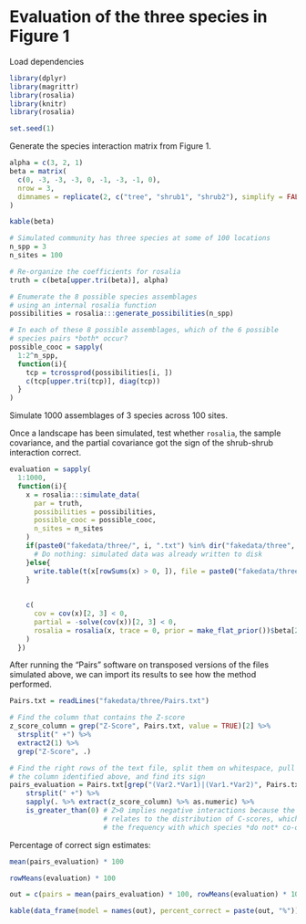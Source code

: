 # Evaluation of the three species in Figure 1

Load dependencies

```r
library(dplyr)
library(magrittr)
library(rosalia)
library(knitr)
library(rosalia)
```

```r
set.seed(1)
```

Generate the species interaction matrix from Figure 1.

```r
alpha = c(3, 2, 1)
beta = matrix(
  c(0, -3, -3, -3, 0, -1, -3, -1, 0), 
  nrow = 3, 
  dimnames = replicate(2, c("tree", "shrub1", "shrub2"), simplify = FALSE)
)

kable(beta)
```

```r
# Simulated community has three species at some of 100 locations
n_spp = 3
n_sites = 100

# Re-organize the coefficients for rosalia
truth = c(beta[upper.tri(beta)], alpha)

# Enumerate the 8 possible species assemblages
# using an internal rosalia function
possibilities = rosalia:::generate_possibilities(n_spp)

# In each of these 8 possible assemblages, which of the 6 possible
# species pairs *both* occur?
possible_cooc = sapply(
  1:2^n_spp,
  function(i){
    tcp = tcrossprod(possibilities[i, ])
    c(tcp[upper.tri(tcp)], diag(tcp))
  }
)
```

Simulate 1000 assemblages of 3 species across 100 sites.

Once a landscape has been simulated, test whether `rosalia`, the sample covariance, and the partial 
covariance got the sign of the shrub-shrub interaction correct.
```r
evaluation = sapply(
  1:1000,
  function(i){
    x = rosalia:::simulate_data(
      par = truth, 
      possibilities = possibilities, 
      possible_cooc = possible_cooc, 
      n_sites = n_sites
    )
    if(paste0("fakedata/three/", i, ".txt") %in% dir("fakedata/three", full.names = TRUE)){
      # Do nothing: simulated data was already written to disk
    }else{
      write.table(t(x[rowSums(x) > 0, ]), file = paste0("fakedata/three/", i, ".txt"))
    }
    
    
    c(
      cov = cov(x)[2, 3] < 0,
      partial = -solve(cov(x))[2, 3] < 0,
      rosalia = rosalia(x, trace = 0, prior = make_flat_prior())$beta[2,3] < 0
    )
  })

```


After running the "Pairs" software on transposed versions of the files simulated above, 
we can import its results to see how the method performed.

```r
Pairs.txt = readLines("fakedata/three/Pairs.txt")

# Find the column that contains the Z-score
z_score_column = grep("Z-Score", Pairs.txt, value = TRUE)[2] %>% 
  strsplit(" +") %>% 
  extract2(1) %>% 
  grep("Z-Score", .)

# Find the right rows of the text file, split them on whitespace, pull out
# the column identified above, and find its sign
pairs_evaluation = Pairs.txt[grep("(Var2.*Var1)|(Var1.*Var2)", Pairs.txt)] %>% 
    strsplit(" +") %>%
    sapply(. %>% extract(z_score_column) %>% as.numeric) %>%
    is_greater_than(0) # Z>0 implies negative interactions because the Z-score
                       # relates to the distribution of C-scores, which describe
                       # the frequency with which species *do not* co-occur
```

Percentage of correct sign estimates:
```r
mean(pairs_evaluation) * 100

rowMeans(evaluation) * 100
```

```r
out = c(pairs = mean(pairs_evaluation) * 100, rowMeans(evaluation) * 100)

kable(data_frame(model = names(out), percent_correct = paste(out, "%")))
```

